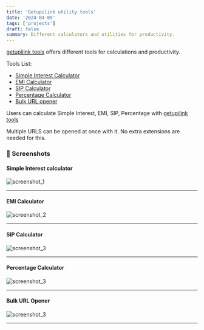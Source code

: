 ```yaml
---
title: 'Getupilink utility tools'
date: '2024-04-09'
tags: ['projects']
draft: false
summary: Different calculators and utilities for productivity.
---
```


[getupilink tools](https://tools.getupilink.com) offers different tools for calculations and productivity.

Tools List:
- [Simple Interest Calculator](https://tools.getupilink.com/tools/simple-interest-calculator)
- [EMI Calculator](https://tools.getupilink.com/tools/emi-calculator)
- [SIP Calculator](https://tools.getupilink.com/tools/sip-calculator)
- [Percentage Calculator](https://tools.getupilink.com/tools/percentage-calculator)
- [Bulk URL opener](https://tools.getupilink.com/tools/percentage-calculator)

Users can calculate Simple Interest, EMI, SIP, Percentage with [getupilink tools](https://tools.getupilink.com)

Multiple URLS can be opened at once with it. No extra extensions are needed for this.

### 📸 Screenshots

#### Simple Interest calculator
![screenshot_1](https://raw.githubusercontent.com/indahud/sanketh.me/main/public/static/images/01_tools_getupilink.webp)
<hr />

#### EMI Calculator
![screenshot_2](https://raw.githubusercontent.com/indahud/sanketh.me/main/public/static/images/02_tools_getupilink.webp)
<hr />

#### SIP Calculator
![screenshot_3](https://raw.githubusercontent.com/indahud/sanketh.me/main/public/static/images/03_tools_getupilink.webp)
<hr />


#### Percentage Calculator
![screenshot_3](https://raw.githubusercontent.com/indahud/sanketh.me/main/public/static/images/04_tools_getupilink.webp)
<hr />

#### Bulk URL Opener
![screenshot_3](https://raw.githubusercontent.com/indahud/sanketh.me/main/public/static/images/05_tools_getupilink.webp)
<hr />